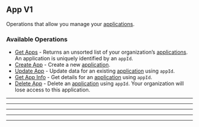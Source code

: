 
## App V1
Operations that allow you manage your [applications](https://hathora.dev/docs/concepts/hathora\-entities\#application).

### Available Operations

* [Get Apps](/unity/app_v1/get_apps) - Returns an unsorted list of your organization’s [applications](https://hathora.dev/docs/concepts/hathora-entities#application). An application is uniquely identified by an `appId`.
* [Create App](/unity/app_v1/create_app) - Create a new [application](https://hathora.dev/docs/concepts/hathora-entities#application).
* [Update App](/unity/app_v1/update_app) - Update data for an existing [application](https://hathora.dev/docs/concepts/hathora-entities#application) using `appId`.
* [Get App Info](/unity/app_v1/get_app_info) - Get details for an [application](https://hathora.dev/docs/concepts/hathora-entities#application) using `appId`.
* [Delete App](/unity/app_v1/delete_app) - Delete an [application](https://hathora.dev/docs/concepts/hathora-entities#application) using `appId`. Your organization will lose access to this application.

---
<GetApps />

---
<CreateApp />

---
<UpdateApp />

---
<GetAppInfo />

---
<DeleteApp />
